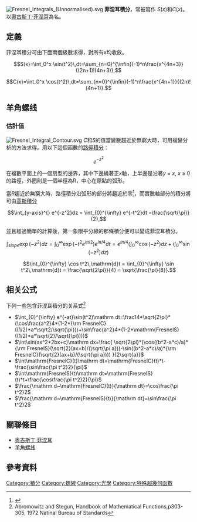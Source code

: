 [[Image:Fresnel_Integrals_(Unnormalised).svg|right]]
'''菲涅耳積分'''，常被寫作 ''S''(''x'')和''C''(''x'')。以[[奧古斯丁·菲涅耳|奧古斯丁·菲涅耳]]為名。

== 定義 ==
菲涅耳積分可由下面兩個級數求得，對所有x均收斂。
:<math>S(x)=\int_0^x \sin(t^2)\,dt=\sum_{n=0}^{\infin}(-1)^n\frac{x^{4n+3}}{(2n+1)!(4n+3)},</math>
:<math>C(x)=\int_0^x \cos(t^2)\,dt=\sum_{n=0}^{\infin}(-1)^n\frac{x^{4n+1}}{(2n)!(4n+1)}.</math>

== 羊角螺线 ==
{{main|羊角螺线}}

=== 估計值 ===
[[Image:Fresnel_Integral_Contour.svg|right]]
''C''和''S''的值當變數趨近於無窮大時，可用複變分析的方法求得。用以下這個函數的[[路徑積分|路徑積分]]：

:<math>e^{-z^2}</math>

在複數平面上的一個扇型的邊界，其中下邊繞著正''x''軸，上半邊是沿著''y'' = ''x'', ''x'' ≥ 0的路徑，外圈則是一個半徑為R，中心在原點的弧形。

當''R''趨近於無窮大時，路徑積分沿弧形的部分將趨近於零<ref>{{cite web|last=Beatty|first=Thomas|title=How to evaluate Fresnel Integrals|url=http://www.thomasbeatty.com/MATH%20PAGES/ARCHIVES%20-%20NOTES/Complex%20Variables/How%20to%20evaluate%20Fresnel%20Integrals.pdf|work=FGCU MATH - SUMMER 2013|accessdate=27 July 2013|archive-date=2015-02-07|archive-url=https://web.archive.org/web/20150207095544/http://www.thomasbeatty.com/MATH%20PAGES/ARCHIVES%20-%20NOTES/Complex%20Variables/How%20to%20evaluate%20Fresnel%20Integrals.pdf|dead-url=no}}</ref>，而實數軸部分的積分將可由[[高斯積分|高斯積分]]

:<math> \int_{y-axis}^{} e^{-z^2}dz = \int_{0}^{\infty} e^{-t^2}dt =\frac{\sqrt{\pi}}{2}, </math>

並且經過簡單的計算後，第一象限平分線的那條積分便可以變成菲涅耳積分。
:<math> \int_{slope}^{} \exp(-z^2)dz = \int_{0}^{\infty} \exp(-t^2e^{i\pi/2})e^{i\pi/4}dt = 
e^{i\pi/4} (\int_{0}^{\infty} \cos(-z^2)dz+i\int_{0}^{\infty} \sin(-z^2)dz)</math>

:<math>\int_{0}^{\infty} \cos t^2\,\mathrm{d}t = \int_{0}^{\infty} \sin t^2\,\mathrm{d}t = \frac{\sqrt{2\pi}}{4} = \sqrt{\frac{\pi}{8}}.</math>

==相关公式==
下列一些包含菲涅耳積分的关系式<ref>Abromowitz and Stegun, Handbook of Mathematical Functions,p303-305, 1972 Natinal Bureau of Standards</ref>
*<math> \int_{0}^{\infty} e^{-at}\sin(t^2)\mathrm dt=\frac14*\sqrt{2\pi}*(\cos\frac{a^2}4*(1-2*{\rm FresnelC}((1/2)*a*\sqrt2/\sqrt{\pi}))+\sin\frac{a^2}4*(1-2*\mathrm{FresnelS}((1/2)*a*\sqrt{2}/\sqrt{\pi})))         </math>
*<math> \int\sin(ax^2+2bx+c)\mathrm dx=\frac{ \sqrt{2\pi}*(\cos((b^2-a*c)/a)*{\rm FresnelS}(\sqrt{2}(ax+b)/(\sqrt{\pi a}))-\sin((b^2-a*c)/a)*{\rm FresnelC}(\sqrt{2}(ax+b)/(\sqrt{\pi a}))) }{2\sqrt{a}}      </math>
*<math>\int\mathrm{FresnelC}(t)\mathrm dt=\mathrm{FresnelC}(t)*t-\frac{\sin\frac{\pi t^2}2}{\pi}           </math>
*<math> \int\mathrm{FresnelS}(t)\mathrm dt=\mathrm{FresnelS}(t)*t+\frac{\cos\frac{\pi t^2}2}{\pi}          </math>
*<math> \frac{\mathrm d~\mathrm{FresnelC}(t)}{\mathrm dt}=\cos\frac{\pi t^2}2          </math>
*<math> \frac{\mathrm d~\mathrm{FresnelS}(t)}{\mathrm dt}=\sin\frac{\pi t^2}2          </math>

== 關聯條目 ==
* [[奥古斯丁·菲涅耳|奥古斯丁·菲涅耳]]
* [[羊角螺线|羊角螺线]]

==參考資料==
{{reflist}}

[[Category:積分|Category:積分]]
[[Category:螺線|Category:螺線]]
[[Category:光學|Category:光學]]
[[Category:特殊超幾何函數|Category:特殊超幾何函數]]
